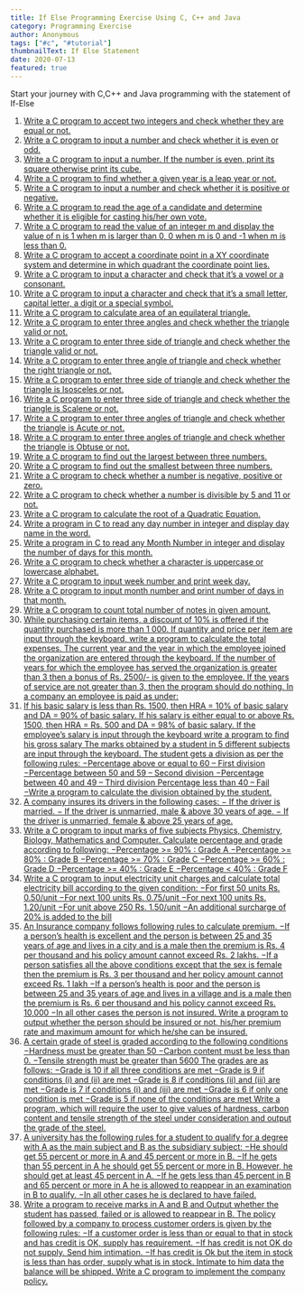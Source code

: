 ```yaml
---
title: If Else Programming Exercise Using C, C++ and Java
category: Programming Exercise
author: Anonymous
tags: ["#c", "#tutorial"]
thumbnailText: If Else Statement
date: 2020-07-13
featured: true
---
```

Start your journey with C,C++ and Java programming with the statement of If-Else

1. [Write a C program to accept two integers and check whether they are equal or not.](../If-Else/hello1.mdx)
2. [Write a C program to input a number and check whether it is even or odd.]( )
3. [Write a C program to input a number. If the number is even, print its square otherwise print its cube.]( )
4. [Write a C program to find whether a given year is a leap year or not.]( )
5. [Write a C program to input a number and check whether it is positive or negative.]( )
6. [Write a C program to read the age of a candidate and determine whether it is eligible for casting his/her own vote.]( )
7. [Write a C program to read the value of an integer m and display the value of n is 1 when m is larger than 0, 0 when m is 0 and -1 when m is less than 0.]( )
8. [Write a C program to accept a coordinate point in a XY coordinate system and determine in which quadrant the coordinate point lies.]( )
9. [Write a C program to input a character and check that it’s a vowel or a consonant.]( )
10. [Write a C program to input a character and check that it’s a small letter, capital letter, a digit or a special symbol.]( )
11. [Write a C program to calculate area of an equilateral triangle.]( )
12. [Write a C program to enter three angles and check whether the triangle valid or not.]( )
13. [Write a C program to enter three side of triangle and check whether the triangle valid or not.]( )
14. [Write a C program to enter three angle of triangle and check whether the right triangle or not.]( )
15. [Write a C program to enter three side of triangle and check whether the triangle is Isosceles or not.]( )
16. [Write a C program to enter three side of triangle and check whether the triangle is Scalene or not.]( )
17. [Write a C program to enter three angles of triangle and check whether the triangle is Acute or not.]( )
18. [Write a C program to enter three angles of triangle and check whether the triangle is Obtuse or not.]( )
19. [Write a C program to find out the largest between three numbers.]( )
20. [Write a C program to find out the smallest between three numbers.]( )
21. [Write a C program to check whether a number is negative, positive or zero.]( )
22. [Write a C program to check whether a number is divisible by 5 and 11 or not.]( )
23. [Write a C program to calculate the root of a Quadratic Equation.]( )
24. [Write a program in C to read any day number in integer and display day name in the word.]( )
25. [Write a program in C to read any Month Number in integer and display the number of days for this month.]( )
26. [Write a C program to check whether a character is uppercase or lowercase alphabet.]( )
27. [Write a C program to input week number and print week day.]( )
28. [Write a C program to input month number and print number of days in that month.]( )
29. [Write a C program to count total number of notes in given amount.]( )
30. [While purchasing certain items, a discount of 10% is offered if the quantity purchased is more than 1 000. If quantity and price per item are input through the keyboard, write a program to calculate the total expenses.
    The current year and the year in which the employee joined the organization are entered through the keyboard. If the number of years for which the employee has served the organization is greater than 3 then a bonus of Rs. 2500/- is given to the employee. If the years of service are not greater than 3, then the program should do nothing.
    In a company an employee is paid as under:]( )
31. [If his basic salary is less than Rs. 1500, then HRA = 10% of basic salary and DA = 90% of basic salary. If his salary is either equal to or above Rs. 1500, then HRA = Rs. 500 and DA = 98% of basic salary. If the employee’s salary is input through the keyboard write a program to find his gross salary
     The marks obtained by a student in 5 different subjects are input through the keyboard. The student gets a division as per the following rules:
    −Percentage above or equal to 60 – First division
    −Percentage between 50 and 59 – Second division
    −Percentage between 40 and 49 – Third division
    Percentage less than 40 – Fail
    −Write a program to calculate the division obtained by the student.]( )
32. [A company insures its drivers in the following cases:
    − If the driver is married.
    − If the driver is unmarried, male & above 30 years of age.
    − If the driver is unmarried, female & above 25 years of age.]( )
33. [Write a C program to input marks of five subjects Physics, Chemistry, Biology, Mathematics and Computer. Calculate percentage and grade according to following:
    −Percentage >= 90% : Grade A
    −Percentage >= 80% : Grade B
    −Percentage >= 70% : Grade C
    −Percentage >= 60% : Grade D
    −Percentage >= 40% : Grade E
    −Percentage < 40% : Grade F]( )
34. [Write a C program to input electricity unit charges and calculate total electricity bill according to the given condition:
    −For first 50 units Rs. 0.50/unit
    −For next 100 units Rs. 0.75/unit
    −For next 100 units Rs. 1.20/unit
    −For unit above 250 Rs. 1.50/unit
    −An additional surcharge of 20% is added to the bill]( )
35. [An Insurance company follows following rules to calculate premium.
    −If a person’s health is excellent and the person is between 25 and 35 years of age and lives in a city and is a male then the premium is Rs. 4 per thousand and his policy amount cannot exceed Rs. 2 lakhs.
    −If a person satisfies all the above conditions except that the sex is female then the premium is Rs. 3 per thousand and her policy amount cannot exceed Rs. 1 lakh
    −If a person’s health is poor and the person is between 25 and 35 years of age and lives in a village and is a male then the premium is Rs. 6 per thousand and his policy cannot exceed Rs. 10,000
    −In all other cases the person is not insured.
    Write a program to output whether the person should be insured or not, his/her premium rate and maximum amount for which he/she can be insured.]( )
36. [A certain grade of steel is graded according to the following conditions
    −Hardness must be greater than 50
    −Carbon content must be less than 0.
    −Tensile strength must be greater than 5600
    The grades are as follows:
    −Grade is 10 if all three conditions are met
    −Grade is 9 if conditions (i) and (ii) are met
    −Grade is 8 if conditions (ii) and (iii) are met
    −Grade is 7 if conditions (i) and (iii) are met
    −Grade is 6 if only one condition is met
    −Grade is 5 if none of the conditions are met
    Write a program, which will require the user to give values of hardness, carbon content and tensile strength of the steel under consideration and output the grade of the steel.]( )
37. [A university has the following rules for a student to qualify for a degree with A as the main subject and B as the subsidiary subject:
    −He should get 55 percent or more in A and 45 percent or more in B.
    −If he gets than 55 percent in A he should get 55 percent or more in B. However, he should get at least 45 percent in A.
    −If he gets less than 45 percent in B and 65 percent or more in A he is allowed to reappear in an examination in B to qualify.
    −In all other cases he is declared to have failed.]( )
38. [Write a program to receive marks in A and B and Output whether the student has passed, failed or is allowed to reappear in B.
     The policy followed by a company to process customer orders is given by the following rules:
    −If a customer order is less than or equal to that in stock and has credit is OK, supply has requirement.
    −If has credit is not OK do not supply. Send him intimation.
    −If has credit is Ok but the item in stock is less than has order, supply what is in stock. Intimate to him data the balance will be shipped.
    Write a C program to implement the company policy.]( )
